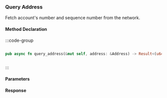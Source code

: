 ### Query Address

Fetch account's number and sequence number from the network.

#### Method Declaration

:::code-group

```python [Python]
```

```rust [Rust]
pub async fn query_address(&mut self, address: &Address) -> Result<(u64, u64), Error>
```

```typescript [TypeScript]
```

:::

#### Parameters


#### Response

